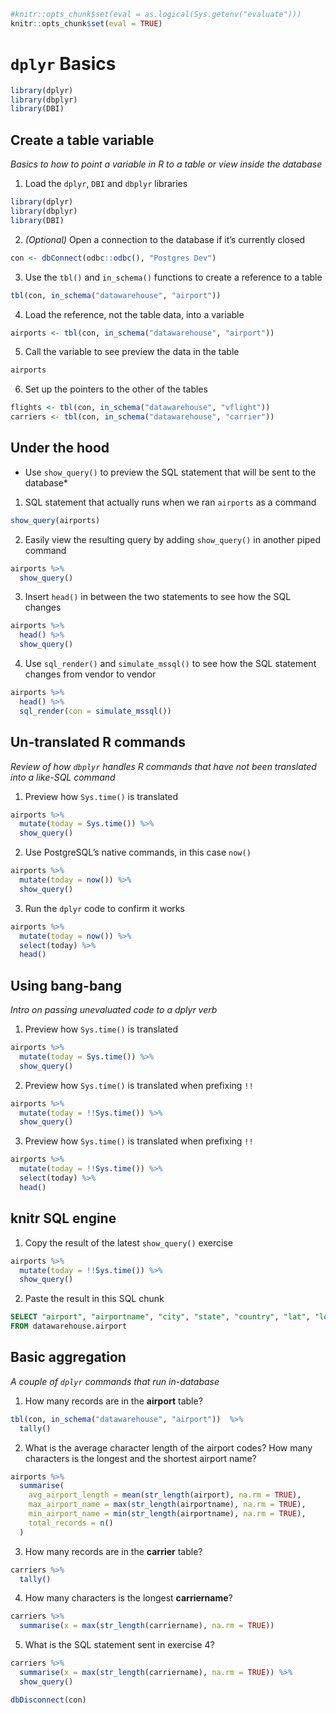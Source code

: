 ```r
#knitr::opts_chunk$set(eval = as.logical(Sys.getenv("evaluate")))
knitr::opts_chunk$set(eval = TRUE)
```

# `dplyr` Basics


```r
library(dplyr)
library(dbplyr)
library(DBI)
```

## Create a table variable

*Basics to how to point a variable in R to a table or view inside the database*


1. Load the `dplyr`, `DBI` and `dbplyr` libraries
```r
library(dplyr)
library(dbplyr)
library(DBI)
```

2. *(Optional)* Open a connection to the database if it's currently closed
```r
con <- dbConnect(odbc::odbc(), "Postgres Dev")
```


3. Use the `tbl()` and `in_schema()` functions to create a reference to a table
```r
tbl(con, in_schema("datawarehouse", "airport"))
```

4. Load the reference, not the table data, into a variable
```r
airports <- tbl(con, in_schema("datawarehouse", "airport"))
```


5. Call the variable to see preview the data in the table
```r
airports
```

6. Set up the pointers to the other of the tables
```r
flights <- tbl(con, in_schema("datawarehouse", "vflight"))
carriers <- tbl(con, in_schema("datawarehouse", "carrier"))
```

## Under the hood 
* Use `show_query()` to preview the SQL statement that will be sent to the database*

1. SQL statement that actually runs when we ran `airports` as a command
```r
show_query(airports)
```

2. Easily view the resulting query by adding `show_query()` in another piped command
```r
airports %>%
  show_query()
```

3. Insert `head()` in between the two statements to see how the SQL changes
```r
airports %>%
  head() %>%
  show_query()
```

4. Use `sql_render()` and `simulate_mssql()` to see how the SQL statement changes from vendor to vendor
```r
airports %>%
  head() %>%
  sql_render(con = simulate_mssql()) 
```

## Un-translated R commands
*Review of how `dbplyr` handles R commands that have not been translated into a like-SQL command*

1. Preview how `Sys.time()` is translated
```r
airports %>%
  mutate(today = Sys.time()) %>%
  show_query()
```

2. Use PostgreSQL's native commands, in this case `now()`
```r
airports %>%
  mutate(today = now()) %>%
  show_query()
```

3. Run the `dplyr` code to confirm it works
```r
airports %>%
  mutate(today = now()) %>%
  select(today) %>%
  head()
```

## Using bang-bang
*Intro on passing unevaluated code to a dplyr verb*

1. Preview how `Sys.time()` is translated
```r
airports %>%
  mutate(today = Sys.time()) %>%
  show_query()
```

2. Preview how `Sys.time()` is translated when prefixing `!!`
```r
airports %>%
  mutate(today = !!Sys.time()) %>%
  show_query()
```

3. Preview how `Sys.time()` is translated when prefixing `!!`
```r
airports %>%
  mutate(today = !!Sys.time()) %>%
  select(today) %>%
  head()
```

## knitr SQL engine

1. Copy the result of the latest `show_query()` exercise
```r
airports %>%
  mutate(today = !!Sys.time()) %>%
  show_query()
```

2. Paste the result in this SQL chunk
```sql
SELECT "airport", "airportname", "city", "state", "country", "lat", "long", '2018-01-26T14:50:10Z' AS "today"
FROM datawarehouse.airport
```


## Basic aggregation
*A couple of `dplyr` commands that run in-database*

1. How many records are in the **airport** table?
```r
tbl(con, in_schema("datawarehouse", "airport"))  %>%
  tally()
```

2. What is the average character length of the airport codes? How many characters is the longest and the shortest airport name?
```r
airports %>%
  summarise(
    avg_airport_length = mean(str_length(airport), na.rm = TRUE),
    max_airport_name = max(str_length(airportname), na.rm = TRUE),
    min_airport_name = min(str_length(airportname), na.rm = TRUE),
    total_records = n()
  )
```

3. How many records are in the **carrier** table?
```r
carriers %>%
  tally()
```

4. How many characters is the longest **carriername**?
```r
carriers %>%
  summarise(x = max(str_length(carriername), na.rm = TRUE))
```

5. What is the SQL statement sent in exercise 4?
```r
carriers %>%
  summarise(x = max(str_length(carriername), na.rm = TRUE)) %>%
  show_query()
```

```r
dbDisconnect(con)
```
